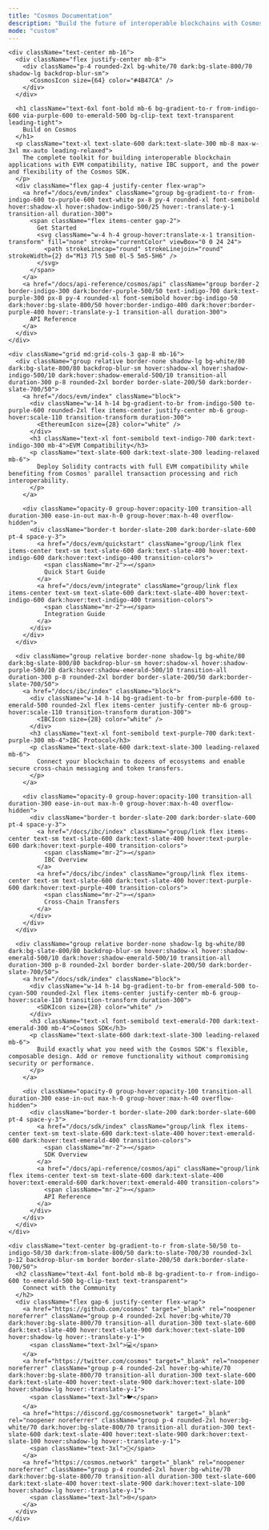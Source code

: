 ```yaml
---
title: "Cosmos Documentation"
description: "Build the future of interoperable blockchains with Cosmos"
mode: "custom"
---
```



<div className="min-h-screen bg-gradient-to-br from-slate-50 via-blue-50/30 to-purple-50/20 dark:from-slate-900 dark:via-slate-800 dark:to-slate-900 py-16 px-4">
  <div className="max-w-6xl mx-auto">
    
    <div className="text-center mb-16">
      <div className="flex justify-center mb-8">
        <div className="p-4 rounded-2xl bg-white/70 dark:bg-slate-800/70 shadow-lg backdrop-blur-sm">
          <CosmosIcon size={64} color="#4B47CA" />
        </div>
      </div>
      
      <h1 className="text-6xl font-bold mb-6 bg-gradient-to-r from-indigo-600 via-purple-600 to-emerald-500 bg-clip-text text-transparent leading-tight">
        Build on Cosmos
      </h1>
      <p className="text-xl text-slate-600 dark:text-slate-300 mb-8 max-w-3xl mx-auto leading-relaxed">
        The complete toolkit for building interoperable blockchain applications with EVM compatibility, native IBC support, and the power and flexibility of the Cosmos SDK.
      </p>
      <div className="flex gap-4 justify-center flex-wrap">
        <a href="/docs/evm/index" className="group bg-gradient-to-r from-indigo-600 to-purple-600 text-white px-8 py-4 rounded-xl font-semibold hover:shadow-xl hover:shadow-indigo-500/25 hover:-translate-y-1 transition-all duration-300">
          <span className="flex items-center gap-2">
            Get Started
            <svg className="w-4 h-4 group-hover:translate-x-1 transition-transform" fill="none" stroke="currentColor" viewBox="0 0 24 24">
              <path strokeLinecap="round" strokeLinejoin="round" strokeWidth={2} d="M13 7l5 5m0 0l-5 5m5-5H6" />
            </svg>
          </span>
        </a>
        <a href="/docs/api-reference/cosmos/api" className="group border-2 border-indigo-300 dark:border-purple-500/50 text-indigo-700 dark:text-purple-300 px-8 py-4 rounded-xl font-semibold hover:bg-indigo-50 dark:hover:bg-slate-800/50 hover:border-indigo-400 dark:hover:border-purple-400 hover:-translate-y-1 transition-all duration-300">
          API Reference
        </a>
      </div>
    </div>

    <div className="grid md:grid-cols-3 gap-8 mb-16">
      <div className="group relative border-none shadow-lg bg-white/80 dark:bg-slate-800/80 backdrop-blur-sm hover:shadow-xl hover:shadow-indigo-500/10 dark:hover:shadow-emerald-500/10 transition-all duration-300 p-8 rounded-2xl border border-slate-200/50 dark:border-slate-700/50">
        <a href="/docs/evm/index" className="block">
          <div className="w-14 h-14 bg-gradient-to-br from-indigo-500 to-purple-600 rounded-2xl flex items-center justify-center mb-6 group-hover:scale-110 transition-transform duration-300">
            <EthereumIcon size={28} color="white" />
          </div>
          <h3 className="text-xl font-semibold text-indigo-700 dark:text-indigo-300 mb-4">EVM Compatibility</h3>
          <p className="text-slate-600 dark:text-slate-300 leading-relaxed mb-6">
            Deploy Solidity contracts with full EVM compatibility while benefiting from Cosmos' parallel transaction processing and rich interoperability.
          </p>
        </a>
        
        <div className="opacity-0 group-hover:opacity-100 transition-all duration-300 ease-in-out max-h-0 group-hover:max-h-40 overflow-hidden">
          <div className="border-t border-slate-200 dark:border-slate-600 pt-4 space-y-3">
            <a href="/docs/evm/quickstart" className="group/link flex items-center text-sm text-slate-600 dark:text-slate-400 hover:text-indigo-600 dark:hover:text-indigo-400 transition-colors">
              <span className="mr-2">→</span>
              Quick Start Guide
            </a>
            <a href="/docs/evm/integrate" className="group/link flex items-center text-sm text-slate-600 dark:text-slate-400 hover:text-indigo-600 dark:hover:text-indigo-400 transition-colors">
              <span className="mr-2">→</span>
              Integration Guide
            </a>
          </div>
        </div>
      </div>

      <div className="group relative border-none shadow-lg bg-white/80 dark:bg-slate-800/80 backdrop-blur-sm hover:shadow-xl hover:shadow-purple-500/10 dark:hover:shadow-emerald-500/10 transition-all duration-300 p-8 rounded-2xl border border-slate-200/50 dark:border-slate-700/50">
        <a href="/docs/ibc/index" className="block">
          <div className="w-14 h-14 bg-gradient-to-br from-purple-600 to-emerald-500 rounded-2xl flex items-center justify-center mb-6 group-hover:scale-110 transition-transform duration-300">
            <IBCIcon size={28} color="white" />
          </div>
          <h3 className="text-xl font-semibold text-purple-700 dark:text-purple-300 mb-4">IBC Protocol</h3>
          <p className="text-slate-600 dark:text-slate-300 leading-relaxed mb-6">
            Connect your blockchain to dozens of ecosystems and enable secure cross-chain messaging and token transfers.
          </p>
        </a>
        
        <div className="opacity-0 group-hover:opacity-100 transition-all duration-300 ease-in-out max-h-0 group-hover:max-h-40 overflow-hidden">
          <div className="border-t border-slate-200 dark:border-slate-600 pt-4 space-y-3">
            <a href="/docs/ibc/index" className="group/link flex items-center text-sm text-slate-600 dark:text-slate-400 hover:text-purple-600 dark:hover:text-purple-400 transition-colors">
              <span className="mr-2">→</span>
              IBC Overview
            </a>
            <a href="/docs/ibc/index" className="group/link flex items-center text-sm text-slate-600 dark:text-slate-400 hover:text-purple-600 dark:hover:text-purple-400 transition-colors">
              <span className="mr-2">→</span>
              Cross-Chain Transfers
            </a>
          </div>
        </div>
      </div>

      <div className="group relative border-none shadow-lg bg-white/80 dark:bg-slate-800/80 backdrop-blur-sm hover:shadow-xl hover:shadow-emerald-500/10 dark:hover:shadow-emerald-500/10 transition-all duration-300 p-8 rounded-2xl border border-slate-200/50 dark:border-slate-700/50">
        <a href="/docs/sdk/index" className="block">
          <div className="w-14 h-14 bg-gradient-to-br from-emerald-500 to-cyan-500 rounded-2xl flex items-center justify-center mb-6 group-hover:scale-110 transition-transform duration-300">
            <SDKIcon size={28} color="white" />
          </div>
          <h3 className="text-xl font-semibold text-emerald-700 dark:text-emerald-300 mb-4">Cosmos SDK</h3>
          <p className="text-slate-600 dark:text-slate-300 leading-relaxed mb-6">
            Build exactly what you need with the Cosmos SDK's flexible, composable design. Add or remove functionality without compromising security or performance.
          </p>
        </a>
        
        <div className="opacity-0 group-hover:opacity-100 transition-all duration-300 ease-in-out max-h-0 group-hover:max-h-40 overflow-hidden">
          <div className="border-t border-slate-200 dark:border-slate-600 pt-4 space-y-3">
            <a href="/docs/sdk/index" className="group/link flex items-center text-sm text-slate-600 dark:text-slate-400 hover:text-emerald-600 dark:hover:text-emerald-400 transition-colors">
              <span className="mr-2">→</span>
              SDK Overview
            </a>
            <a href="/docs/api-reference/cosmos/api" className="group/link flex items-center text-sm text-slate-600 dark:text-slate-400 hover:text-emerald-600 dark:hover:text-emerald-400 transition-colors">
              <span className="mr-2">→</span>
              API Reference
            </a>
          </div>
        </div>
      </div>
    </div>

    <div className="text-center bg-gradient-to-r from-slate-50/50 to-indigo-50/30 dark:from-slate-800/50 dark:to-slate-700/30 rounded-3xl p-12 backdrop-blur-sm border border-slate-200/50 dark:border-slate-700/50">
      <h2 className="text-4xl font-bold mb-8 bg-gradient-to-r from-indigo-600 to-emerald-500 bg-clip-text text-transparent">
        Connect with the Community
      </h2>
      <div className="flex gap-6 justify-center flex-wrap">
        <a href="https://github.com/cosmos" target="_blank" rel="noopener noreferrer" className="group p-4 rounded-2xl hover:bg-white/70 dark:hover:bg-slate-800/70 transition-all duration-300 text-slate-600 dark:text-slate-400 hover:text-slate-900 dark:hover:text-slate-100 hover:shadow-lg hover:-translate-y-1">
          <span className="text-3xl">💻</span>
        </a>
        <a href="https://twitter.com/cosmos" target="_blank" rel="noopener noreferrer" className="group p-4 rounded-2xl hover:bg-white/70 dark:hover:bg-slate-800/70 transition-all duration-300 text-slate-600 dark:text-slate-400 hover:text-slate-900 dark:hover:text-slate-100 hover:shadow-lg hover:-translate-y-1">
          <span className="text-3xl">🐦</span>
        </a>
        <a href="https://discord.gg/cosmosnetwork" target="_blank" rel="noopener noreferrer" className="group p-4 rounded-2xl hover:bg-white/70 dark:hover:bg-slate-800/70 transition-all duration-300 text-slate-600 dark:text-slate-400 hover:text-slate-900 dark:hover:text-slate-100 hover:shadow-lg hover:-translate-y-1">
          <span className="text-3xl">💬</span>
        </a>
        <a href="https://cosmos.network" target="_blank" rel="noopener noreferrer" className="group p-4 rounded-2xl hover:bg-white/70 dark:hover:bg-slate-800/70 transition-all duration-300 text-slate-600 dark:text-slate-400 hover:text-slate-900 dark:hover:text-slate-100 hover:shadow-lg hover:-translate-y-1">
          <span className="text-3xl">🌐</span>
        </a>
      </div>
    </div>
  </div>
</div>